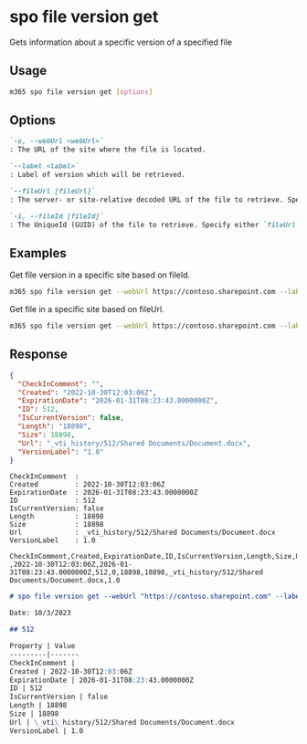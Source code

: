 
# spo file version get

Gets information about a specific version of a specified file

## Usage

```sh
m365 spo file version get [options]
```

## Options

```md definition-list
`-u, --webUrl <webUrl>`
: The URL of the site where the file is located.

`--label <label>`
: Label of version which will be retrieved.

`--fileUrl [fileUrl]`
: The server- or site-relative decoded URL of the file to retrieve. Specify either `fileUrl` or `fileId` but not both.

`-i, --fileId [fileId]`
: The UniqueId (GUID) of the file to retrieve. Specify either `fileUrl` or `fileId` but not both.
```

<Global />

## Examples

Get file version in a specific site based on fileId.

```sh
m365 spo file version get --webUrl https://contoso.sharepoint.com --label "1.0" --fileId 'b2307a39-e878-458b-bc90-03bc578531d6'
```

Get file in a specific site based on fileUrl.

```sh
m365 spo file version get --webUrl https://contoso.sharepoint.com --label "1.0" --fileUrl '/Shared Documents/Document.docx'
```

## Response

<Tabs>
  <TabItem value="JSON">

  ```json
  {
    "CheckInComment": "",
    "Created": "2022-10-30T12:03:06Z",
    "ExpirationDate": "2026-01-31T08:23:43.0000000Z",
    "ID": 512,
    "IsCurrentVersion": false,
    "Length": "18898",
    "Size": 18898,
    "Url": "_vti_history/512/Shared Documents/Document.docx",
    "VersionLabel": "1.0"
  }
  ```

  </TabItem>
  <TabItem value="Text">

  ```text
  CheckInComment  :
  Created         : 2022-10-30T12:03:06Z
  ExpirationDate  : 2026-01-31T08:23:43.0000000Z
  ID              : 512
  IsCurrentVersion: false
  Length          : 18898
  Size            : 18898
  Url             : _vti_history/512/Shared Documents/Document.docx
  VersionLabel    : 1.0
  ```

  </TabItem>
  <TabItem value="CSV">

  ```csv
  CheckInComment,Created,ExpirationDate,ID,IsCurrentVersion,Length,Size,Url,VersionLabel
  ,2022-10-30T12:03:06Z,2026-01-31T08:23:43.0000000Z,512,0,18898,18898,_vti_history/512/Shared Documents/Document.docx,1.0
  ```

  </TabItem>
  <TabItem value="Markdown">

  ```md
  # spo file version get --webUrl "https://contoso.sharepoint.com" --label "1.0" --fileUrl "/Shared Documents/Document.docx"

  Date: 10/3/2023

  ## 512

  Property | Value
  ---------|-------
  CheckInComment |
  Created | 2022-10-30T12:03:06Z
  ExpirationDate | 2026-01-31T08:23:43.0000000Z
  ID | 512
  IsCurrentVersion | false
  Length | 18898
  Size | 18898
  Url | \_vti\_history/512/Shared Documents/Document.docx
  VersionLabel | 1.0
  ```

  </TabItem>
</Tabs>

